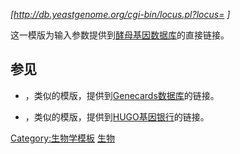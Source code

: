 ''[http://db.yeastgenome.org/cgi-bin/locus.pl?locus={{{1}}} {{{1}}}]''<noinclude>

这一模版为输入参数{{{1}}}提供到[http://www.yeastgenome.org/ 酵母基因数据库]的直接链接。

==参见==
* {{tl|Genecard}}，类似的模版，提供到[http://www.genecards.org Genecards数据库]的链接。 
* {{tl|Gene}}，类似的模版，提供到[http://www.gene.ucl.ac.uk/nomenclature/ HUGO基因银行]的链接。 

[[Category:生物学模板]][[Category:外部资源模板|生物]]
</noinclude>